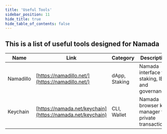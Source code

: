 ```yaml
---
title: 'Useful Tools'
sidebar_position: 11
hide_title: true
hide_table_of_contents: false
---
```



<PageTitle iconUrl="img/namada-icon.svg" title="Namada Useful Tools" />

## This is a list of useful tools designed for Namada

| Name | Link | Category | Description |
|------|------|----------|-------------|
| Namadillo | [https://namadillo.net/](https://namadillo.net/) | dApp, Staking | Namada interface for staking, IBC, and governance. |
| Keychain | [https://namada.net/keychain](https://namada.net/keychain) | CLI, Wallet | Namada browser key manager for private transactions. |
